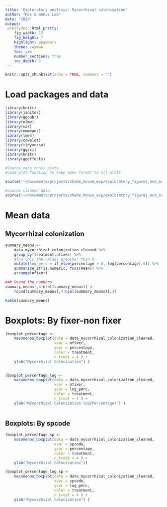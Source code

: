 ```yaml
---
title: 'Exploratory analisys: Mycorrhizal colonization'
author: "Mas o menos Lab"
date: "2020"
output: 
 prettydoc::html_pretty:
    fig_width: 12
    fig_height: 7
    highlight: pygments
    theme: cayman   
    toc: yes
    number_sections: true
    toc_depth: 3
---
```



```r
knitr::opts_chunk$set(echo = TRUE, comment = "")
```

# Load packages and data
```r
library(knitr)
library(janitor)
library(ggpubr)
library(nlme)
library(car)
library(emmeans)
library(lme4)
library(cowplot)
library(tidyverse)
library(ggsci)
library(knitr)
library(ggeffects)

```


```r
#Source maso menos plots
#Load plot function to keep same format to all plots

source("~/documents/projects/shade_house_exp/exploratory_figures_and_models/codes/masomenos_plot.R")
```

```r
#source cleaned data
source("~/documents/projects/shade_house_exp/exploratory_figures_and_models/codes/cleaned_data_mycorrhizal_colonization.R")
```


# Mean data 

## Mycorrhizal colonization

```r

summary_means <- 
	data_mycorrhizal_colonization_cleaned %>% 
	group_by(treatment,nfixer) %>%
	#log only the values greather than 0
	mutate(log_perc = if_else(percentage > 0, log(percentage),0)) %>% 
	summarise_if(is.numeric, funs(mean)) %>% 
	arrange(nfixer) 

### Round the numbers
summary_means[,4:ncol(summary_means)] <-
	round(summary_means[,4:ncol(summary_means)],3) 

kable(summary_means)
```


# Boxplots: By fixer-non fixer 


```r

(boxplot_percentage <- 
	masomenos_boxplot(data = data_mycorrhizal_colonization_cleaned,
					  xvar = nfixer,
                      yvar = percentage, 
					  color = treatment,
					  n_treat = 4 ) +
	ylab("Mycorrhizal Colonization") )
 
```

```r

(boxplot_percentage_log <- 
	masomenos_boxplot(data = data_mycorrhizal_colonization_cleaned,
					  xvar = nfixer,
                      yvar = log_perc, 
					  color = treatment,
					  n_treat = 4 ) +
	ylab("Mycorrhizal Colonization log(Percentage)") )
 
```

## Boxplots: By spcode
```r
(boxplot_percentage_sp <- 
	masomenos_boxplot(data = data_mycorrhizal_colonization_cleaned,
					  xvar = spcode,
                      yvar = percentage, 
					  color = treatment,
					  n_treat = 4 ) +
	ylab("Mycorrhizal Colonization"))

```

```r

(boxplot_percentage_log_sp <- 
	masomenos_boxplot(data = data_mycorrhizal_colonization_cleaned,
					  xvar = spcode,
                      yvar = log_perc, 
					  color = treatment,
					  n_treat = 4 ) +
	ylab("Mycorrhizal Colonization") )
```

